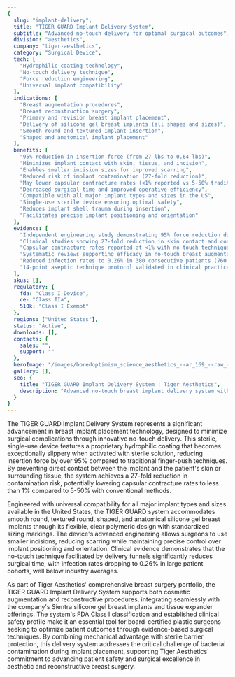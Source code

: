 ```yaml
---
{
  slug: "implant-delivery",
  title: "TIGER GUARD Implant Delivery System",
  subtitle: "Advanced no-touch delivery for optimal surgical outcomes",
  division: "aesthetics",
  company: "tiger-aesthetics",
  category: "Surgical Device",
  tech: [
    "Hydrophilic coating technology",
    "No-touch delivery technique",
    "Force reduction engineering",
    "Universal implant compatibility"
  ],
  indications: [
    "Breast augmentation procedures",
    "Breast reconstruction surgery",
    "Primary and revision breast implant placement",
    "Delivery of silicone gel breast implants (all shapes and sizes)",
    "Smooth round and textured implant insertion",
    "Shaped and anatomical implant placement"
  ],
  benefits: [
    "95% reduction in insertion force (from 27 lbs to 0.64 lbs)",
    "Minimizes implant contact with skin, tissue, and incision",
    "Enables smaller incision sizes for improved scarring",
    "Reduced risk of implant contamination (27-fold reduction)",
    "May lower capsular contracture rates (<1% reported vs 5-50% traditional)",
    "Decreased surgical time and improved operative efficiency",
    "Compatible with all major implant types and sizes in the US",
    "Single-use sterile device ensuring optimal safety",
    "Reduces implant shell trauma during insertion",
    "Facilitates precise implant positioning and orientation"
  ],
  evidence: [
    "Independent engineering study demonstrating 95% force reduction during insertion",
    "Clinical studies showing 27-fold reduction in skin contact and contamination",
    "Capsular contracture rates reported at <1% with no-touch technique vs 5-50% with traditional methods",
    "Systematic reviews supporting efficacy in no-touch breast augmentation and reconstruction",
    "Reduced infection rates to 0.26% in 380 consecutive patients (760 breasts)",
    "14-point aseptic technique protocol validated in clinical practice"
  ],
  skus: [],
  regulatory: {
    fda: "Class I Device",
    ce: "Class IIa",
    510k: "Class I Exempt"
  },
  regions: ["United States"],
  status: "Active",
  downloads: [],
  contacts: {
    sales: "",
    support: ""
  },
  heroImage: "/images/boredoptimism_science_aesthetics_--ar_169_--raw_--profile_e1d_8b4c0ea2-d5a3-49a0-8000-f376fcb4ea78_1.png",
  gallery: [],
  seo: {
    title: "TIGER GUARD Implant Delivery System | Tiger Aesthetics",
    description: "Advanced no-touch breast implant delivery system with hydrophilic coating technology. Reduces insertion force by 95% and minimizes contamination risk for optimal surgical outcomes."
  }
}
---
```

The TIGER GUARD Implant Delivery System represents a significant advancement in breast implant placement technology, designed to minimize surgical complications through innovative no-touch delivery. This sterile, single-use device features a proprietary hydrophilic coating that becomes exceptionally slippery when activated with sterile solution, reducing insertion force by over 95% compared to traditional finger-push techniques. By preventing direct contact between the implant and the patient's skin or surrounding tissue, the system achieves a 27-fold reduction in contamination risk, potentially lowering capsular contracture rates to less than 1% compared to 5-50% with conventional methods.

Engineered with universal compatibility for all major implant types and sizes available in the United States, the TIGER GUARD system accommodates smooth round, textured round, shaped, and anatomical silicone gel breast implants through its flexible, clear polymeric design with standardized sizing markings. The device's advanced engineering allows surgeons to use smaller incisions, reducing scarring while maintaining precise control over implant positioning and orientation. Clinical evidence demonstrates that the no-touch technique facilitated by delivery funnels significantly reduces surgical time, with infection rates dropping to 0.26% in large patient cohorts, well below industry averages.

As part of Tiger Aesthetics' comprehensive breast surgery portfolio, the TIGER GUARD Implant Delivery System supports both cosmetic augmentation and reconstructive procedures, integrating seamlessly with the company's Sientra silicone gel breast implants and tissue expander offerings. The system's FDA Class I classification and established clinical safety profile make it an essential tool for board-certified plastic surgeons seeking to optimize patient outcomes through evidence-based surgical techniques. By combining mechanical advantage with sterile barrier protection, this delivery system addresses the critical challenge of bacterial contamination during implant placement, supporting Tiger Aesthetics' commitment to advancing patient safety and surgical excellence in aesthetic and reconstructive breast surgery.
